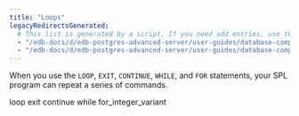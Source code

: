 ```yaml
---
title: "Loops"
legacyRedirectsGenerated:
  # This list is generated by a script. If you need add entries, use the `legacyRedirects` key.
  - "/edb-docs/d/edb-postgres-advanced-server/user-guides/database-compatibility-for-oracle-developers-guide/9.6/Database_Compatibility_for_Oracle_Developers_Guide_v9.6.1.067.html"
  - "/edb-docs/d/edb-postgres-advanced-server/user-guides/database-compatibility-for-oracle-developers-guide/9.5/Database_Compatibility_for_Oracle_Developers_Guide.1.161.html"
---
```


<div id="loops" class="registered_link"></div>

When you use the `LOOP`, `EXIT`, `CONTINUE`, `WHILE`, and `FOR` statements, your SPL program can repeat a series of commands.

<div class="toctree" maxdepth="3">

loop exit continue while for_integer_variant

</div>
